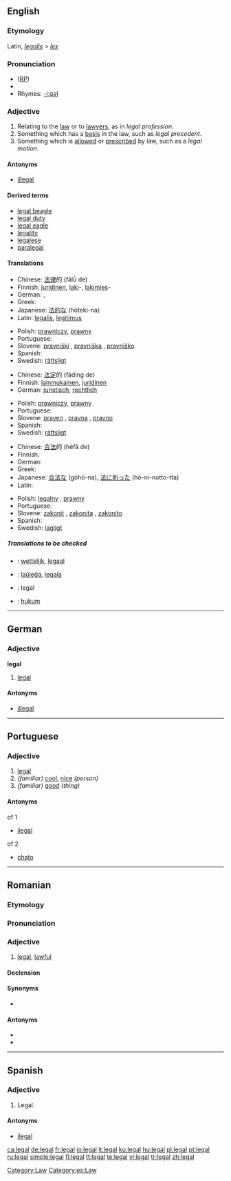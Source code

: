 ==English==

{{rank|winter|expect|nation|964|legal|spread|enter|consider}}

===Etymology===
Latin, ''[[legalis]]'' > ''[[lex]]''

===Pronunciation===
* ([[RP]]) {{IPA|/liːɡl/}}
*{{audio|en-us-legal.ogg|Audio (US)}}
*Rhymes: [[Rhymes:English:-iːɡəl|-iːɡəl]]

===Adjective===
{{en-adj}}

# Relating to the [[law]] or to [[lawyer]]s, as in ''legal profession''.
# Something which has a [[basis]] in the law, such as ''legal precedent''.
# Something which is [[allow]]ed or [[prescribe]]d by law, such as a ''legal motion''.

====Antonyms====
*[[illegal]]

====Derived terms====
*[[legal beagle]]
*[[legal duty]]
*[[legal eagle]]
*[[legality]]
*[[legalese]]
*[[paralegal]]

====Translations====
{{trans-top|Relating to the law or to lawyers}}
* Chinese: [[法律]]的 (fǎlǜ de)
* Finnish: [[juridinen]], [[laki]]-, [[lakimies]]-
* German: {{t+|de|juristisch}}, {{t-|de|rechtlich}}
* Greek: {{t|el|νομικός|sc=Grek}}
* Japanese: [[法的な]] (hōteki-na)
* Latin: [[legalis]], [[legitimus]]
{{trans-mid}}
* Polish: [[prawniczy]], [[prawny]]
* Portuguese: {{t+|pt|legal}}
* Slovene: [[pravniški]] {{m}}, [[pravniška]] {{f}}, [[pravniško]] {{n}}
* Spanish: {{t-|es|legal}}
* Swedish: [[rättsligt]]
{{trans-bottom}}

{{trans-top|Something which has a basis in the law}}
* Chinese: [[法定]]的 (fǎdìng de)
* Finnish: [[lainmukainen]], [[juridinen]]
* German: [[juristisch]], [[rechtlich]]
{{trans-mid}}
* Polish: [[prawniczy]], [[prawny]]
* Portuguese: {{t+|pt|legal}}
* Slovene: [[praven]] {{m}}, [[pravna]] {{f}}, [[pravno]] {{n}}
* Spanish: {{t-|es|legal}}
* Swedish: [[rättsligt]]
{{trans-bottom}}

{{trans-top|Something which is allowed or prescribed by law}}
* Chinese: [[合法]]的 (héfǎ de)
* Finnish: {{t+|fi|laillinen}}
* German: {{t+|de|legal}}
* Greek: {{t|el|νόμιμος|sc=Grek}}
* Japanese: [[合法な]] (gōhō-na), [[法]][[に]][[則る|則っ]][[た]] (hō-ni-notto-tta)
* Latin: {{t-|la|legitimus}}
{{trans-mid}}
* Polish: [[legalny]] {{m}}, [[prawny]]
* Portuguese: {{t+|pt|legal}}
* Slovene: [[zakonit]] {{m}}, [[zakonita]] {{f}}, [[zakonito]] {{n}}
* Spanish: {{t-|es|legal}}
* Swedish: [[lagligt]]
{{trans-bottom}}

=====Translations to be checked=====
{{checktrans}}
{{top}}
*{{ttbc|Dutch}}: [[wettelijk]], [[legaal]]
*{{ttbc|Esperanto}}: [[laŭleĝa]], [[legala]]
*{{ttbc|Interlingua}}: legal
*{{ttbc|Indonesian}}: [[hukum]]
{{bottom}}

[[Category:Law]]

----

==German==

===Adjective===
'''legal'''

# [[legal#English|legal]]

====Antonyms====
*[[illegal]]

----

==Portuguese==

===Adjective===
{{pt-adj-ng|plural=legais}}

# [[legal#English|legal]]
# ''(familiar)'' [[cool]], [[nice]] ''(person)''
# ''(familiar)'' [[good]] ''(thing)''

====Antonyms====
;of 1
*[[ilegal]]
;of 2
*[[chato]]

----

==Romanian==

===Etymology===
{{F.|ro}} {{term|légal|lang=fr}}

===Pronunciation===
{{IPA|[leˈgal]|lang=ro}}

===Adjective===
{{ro-adj|4}}

# [[#English|legal]], [[lawful]]

====Declension====
{{ro-adj-4}}

====Synonyms====
* {{l|ro|licit}}

====Antonyms====
* {{l|ro|ilegal}}
* {{l|ro|ilicit}}

----

==Spanish==

===Adjective===
{{es-adj|pl=legales}}

# Legal.

====Antonyms====
*[[ilegal]]

[[Category:es:Law]]

[[ca:legal]]
[[de:legal]]
[[fr:legal]]
[[io:legal]]
[[it:legal]]
[[ku:legal]]
[[hu:legal]]
[[pl:legal]]
[[pt:legal]]
[[ru:legal]]
[[simple:legal]]
[[fi:legal]]
[[tt:legal]]
[[te:legal]]
[[vi:legal]]
[[tr:legal]]
[[zh:legal]]